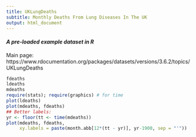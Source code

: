 ```yaml
---
title: UKLungDeaths
subtitle: Monthly Deaths From Lung Diseases In The UK
output: html_document
---
```


#### *A pre-loaded example dataset in R*
Main page: https://www.rdocumentation.org/packages/datasets/versions/3.6.2/topics/UKLungDeaths

```r
fdeaths
ldeaths
mdeaths
require(stats); require(graphics) # for time
plot(ldeaths)
plot(mdeaths, fdeaths)
## Better labels:
yr <- floor(tt <- time(mdeaths))
plot(mdeaths, fdeaths,
     xy.labels = paste(month.abb[12*(tt - yr)], yr-1900, sep = "'"))
```
